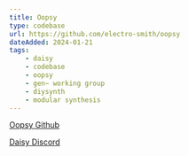 ```yaml
---
title: Oopsy
type: codebase
url: https://github.com/electro-smith/oopsy
dateAdded: 2024-01-21
tags:
    - daisy
    - codebase 
    - oopsy
    - gen~ working group
    - diysynth
    - modular synthesis
---
```



<YouTube id="https://www.youtube.com/embed/fbd1CASqUmI?si=QshdAxI5Nnb-9zry" />

[Oopsy Github](https://github.com/electro-smith/oopsy)

[Daisy Discord](https://discord.gg/jj83e4DKTv)
